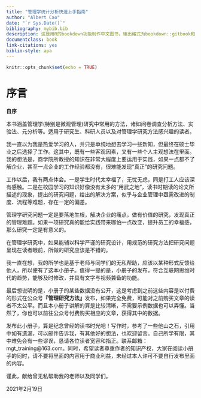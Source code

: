 ```yaml
---
title: "管理学统计分析快速上手指南"
author: "Albert Cao"
date: "`r Sys.Date()`"
bibliography: mybib.bib
description: 这是用R的bookdown功能制作中文图书，输出格式为bookdown::gitbook和bookdown::pdf_book.
documentclass: book
link-citations: yes
biblio-style: apa
---
```


```r
knitr::opts_chunk$set(echo = TRUE)
```

# 序言 {-}

**自序**

本书涵盖管理学(特别是微观管理)研究中常用的方法，诸如问卷调查分析方法、实验法、元分析等。适用于研究生、科研人员以及对管理学研究方法感兴趣的读者。

我一直以为我是热爱学习的人，并只是单纯地想去学习一些新知，但最终在硕士毕业之后选择了工作。这其中，既有一些客观因素，又有一些个人主观想法在里面。我的想法是，商学院所教授的知识在非常大程度上要运用于实践，如果一点都不了解企业，甚至一点企业的工作经验都没有，很难能发现“真正”的研究问题。

工作以后，我有两点体会。一是学生时代太幸福了，无忧无虑，同是打工人应该深有感触。二是在校园学习的知识好像没有太多的“用武之地”，读书时期读的论文所描述的现象，提出的研究问题，给出的解决方案，似乎与企业管理中亟需改进的制度、流程等难题，存在一定的偏差。

管理学研究问题一定是要落地生根，解决企业的痛点，做有价值的研究，发现真正的管理难题。如果一项研究真的能给实践带来哪怕一点改变，提升员工的幸福感，那么研究一定是有意义的。

在管理学研究中，如果能辅以科学严谨的研究设计，用规范的研究方法把研究问题呈现在读者眼前，所做的研究应该是不错的。

我一直在想，我的所学也是基于老师与同学们的无私帮助，应该以某种形式反馈给他人，所以便有了这本小册子。值得一提的是，小册子的发布，符合互联网思维时代的趋势，能够及时修改，并具有文字与视频兼备的功能。

最后想说明的是，小册子的某些数据没有公开，这是考虑到之前这些内容是以付费的形式在公众号**『管理研究方法』**发布，如果完全免费，可能对之前购买文章的读者不太公平。而且本小册子讲解的算是比较清晰，不需要示例数据也可以弄懂。当然了，你也可以前往公众号付费购买相应的文章，获得其中的数据。

发布此小册子，算是纪念曾经的读书时光吧！写作时，参考了一些他山之石，引用中如有遗漏，可以邮件告诉我，有其他好的想法，也欢迎留言。自己所学有限，其中难免会有一些谬误，恳请各位读者宽容和指正。联系邮箱：mgt_training@163.com。同时，希望读者尊重作者的知识产权，大家在阅读小册子的同时，请不要将里面的内容用于商业利益，未经过本人许可不要自行发布里面的内容。

谨此，献给曾无私帮助我的老师以及同学们。

2021年2月19日
